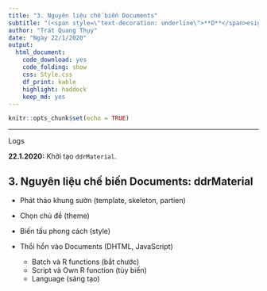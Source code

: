 ```yaml
---
title: "3. Nguyên liệu chế biến Documents"
subtitle: "(<span style=\"text-decoration: underline\">**D**</span>esign <span style=\"text-decoration: underline\">**D**</span>ocuments with <span style=\"text-decoration: underline\">**RMarkdown**</span>)"
author: "Trát Quang Thụy"
date: "Ngày 22/1/2020"
output: 
  html_document: 
    code_download: yes
    code_folding: show
    css: Style.css
    df_print: kable
    highlight: haddock
    keep_md: yes
---
```


```r
knitr::opts_chunk$set(echo = TRUE)
```

---

<div class="logs">
<div class="logs-caption">Logs</div>
<div class="logs-content">
**22.1.2020:** Khởi tạo `ddrMaterial`.

</div></div>

## 3. Nguyên liệu chế biến Documents: ddrMaterial

* Phát thảo khung sườn (template, skeleton, partien)
* Chọn chủ đề (theme)
* Biến tấu phong cách (style)
* Thổi hồn vào Documents (DHTML, JavaScript)

	* Batch và R functions (bắt chước)
	* Script và Own R function (tùy biến)
	* Language (sáng tạo)

